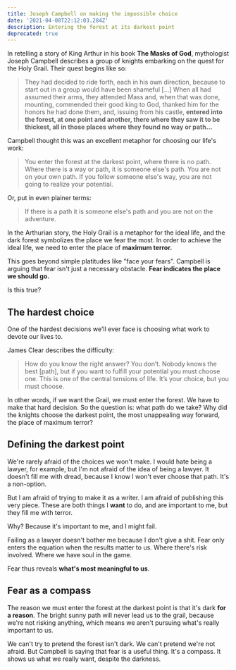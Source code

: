 ```yaml
---
title: Joseph Campbell on making the impossible choice
date: '2021-04-08T22:12:03.284Z'
description: Entering the forest at its darkest point
deprecated: true
---
```


In retelling a story of King Arthur in his book __The Masks of God__, mythologist Joseph Campbell describes a group of knights embarking on the quest for the Holy Grail. Their quest begins like so:

> They had decided to ride forth, each in his own direction, because to start out in a group would have been shameful [...] When all had assumed their arms, they attended Mass and, when that was done, mounting, commended their good king to God, thanked him for the honors he had done them, and, issuing from his castle, **entered into the forest, at one point and another, there where they saw it to be thickest, all in those places where they found no way or path...**

 Campbell thought this was an excellent metaphor for choosing our life's work:

> You enter the forest at the darkest point, where there is no path. Where there is a way or path, it is someone else's path. You are not on your own path. If you follow someone else's way, you are not going to realize your potential.

Or, put in even plainer terms:

> If there is a path it is someone else's path and you are not on the adventure.

In the Arthurian story, the Holy Grail is a metaphor for the ideal life, and the dark forest symbolizes the place we fear the most. In order to achieve the ideal life, we need to enter the place of __maximum terror.__

This goes beyond simple platitudes like "face your fears". Campbell is arguing that fear isn't just a necessary obstacle.  __Fear indicates the place we should go.__

Is this true?

## The hardest choice

One of the hardest decisions we'll ever face is choosing what work to devote our lives to.

James Clear describes the difficulty:

> How do you know the right answer? You don’t. Nobody knows the best [path], but if you want to fulfill your potential you must choose one. This is one of the central tensions of life. It’s your choice, but you must choose.

In other words, if we want the Grail, we must enter the forest. We have to make that hard decision. So the question is: what path do we take? Why did the knights choose the darkest point, the most unappealing way forward, the place of maximum terror?

## Defining the darkest point

We're rarely afraid of the choices we won't make. I would hate being a lawyer, for example, but I'm not afraid of the idea of being a lawyer. It doesn't fill me with dread, because I know I won't ever choose that path. It's a non-option.

But I am afraid of trying to make it as a writer. I am afraid of publishing this very piece. These are both things I __want__ to do, and are important to me, but they fill me with terror.

Why? Because it's important to me, and I might fail. 

Failing as a lawyer doesn't bother me because I don't give a shit. Fear only enters the equation when the results matter to us. Where there's risk involved. Where we have soul in the game.

Fear thus reveals __what's most meaningful to us__.

## Fear as a compass

The reason we must enter the forest at the darkest point is that it's dark __for a reason__. The bright sunny path will never lead us to the grail, because we're not risking anything, which means we aren't pursuing what's really important to us.

We can't try to pretend the forest isn't dark. We can't pretend we're not afraid. But Campbell is saying that fear is a useful thing. It's a compass. It shows us what we really want, despite the darkness.
